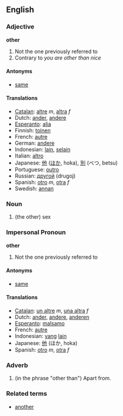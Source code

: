 ==English==
===Adjective===
'''other'''

# Not the one previously referred to
# Contrary to ''you are other than nice''

====Antonyms====
*[[same]]

====Translations====
*[[Catalan]]: [[altre]] ''m'', [[altra]] ''f''
*Dutch: [[ander]], [[andere]]
*[[Esperanto]]: [[alia]]
*Finnish: [[toinen]]
*French: [[autre]]
*German: [[andere]]
*Indonesian: [[lain]], [[selain]]
*Italian: [[altro]]
*Japanese: [[他]] ([[ほか]], hoka), [[別]] (べつ, betsu)
*Portuguese: [[outro]]
*Russian: [[другой]] (drugoj)
*Spanish: [[otro]] ''m'', [[otra]] ''f''
*Swedish: [[annan]]

===Noun===

#(the other) sex

===Impersonal Pronoun===
'''other'''

# Not the one previously referred to

====Antonyms====
*[[same]]

====Translations====
*[[Catalan]]: [[un altre]] ''m'', [[una altra]] ''f''
*Dutch: [[ander]], [[andere]], [[anderen]]
*[[Esperanto]]: [[malsamo]]
*French: [[autre]]
*Indonesian: [[yang]] [[lain]]
*Japanese: [[他]] (ほか, hoka)
*Spanish: [[otro]] ''m'', [[otra]] ''f''

===Adverb===

# (in the phrase "other than") Apart from.

===Related terms===
*[[another]]